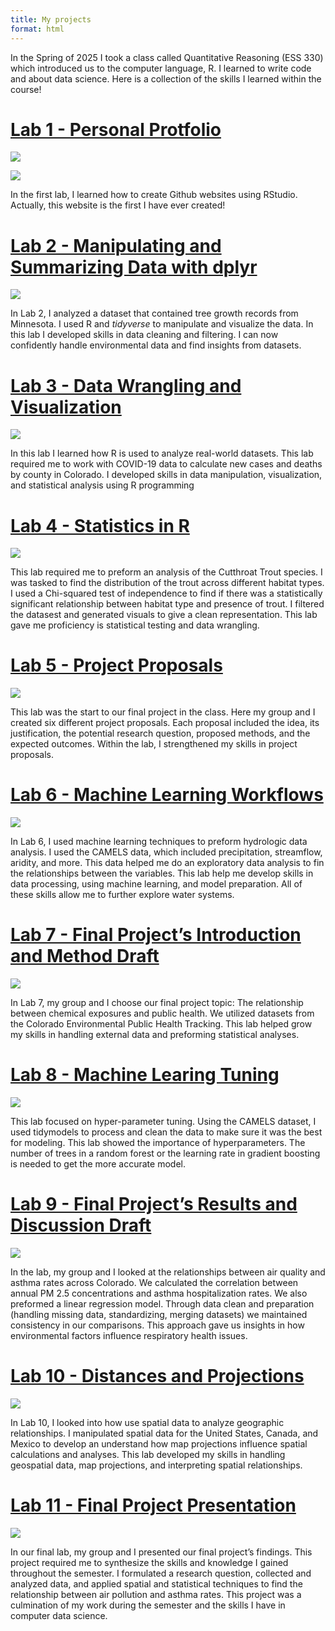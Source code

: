 ```yaml
---
title: My projects 
format: html
---
```


In the Spring of 2025 I took a class called Quantitative Reasoning (ESS 330) which introduced us to the computer language, R. I learned to write code and about data science. Here is a collection of the skills I learned within the course!

# [Lab 1 - Personal Protfolio](https://denhamam.github.io/)

![](images/clipboard-1346855640.png)

![](images/clipboard-4117520308.png)

In the first lab, I learned how to create Github websites using RStudio. Actually, this website is the first I have ever created!

# [Lab 2 - Manipulating and Summarizing Data with dplyr](https://denhamam.github.io/lab2-Minnesota_Trees/lab2=Minnesota_Tree.html)

![](images/clipboard-875412163.png)

In Lab 2, I analyzed a dataset that contained tree growth records from Minnesota. I used R and *tidyverse* to manipulate and visualize the data. In this lab I developed skills in data cleaning and filtering. I can now confidently handle environmental data and find insights from datasets.

# [Lab 3 - Data Wrangling and Visualization](https://denhamam.github.io/csu-ess-lab3/csu-ess-lab3.html)

![](images/clipboard-2154758067.png)

In this lab I learned how R is used to analyze real-world datasets. This lab required me to work with COVID-19 data to calculate new cases and deaths by county in Colorado. I developed skills in data manipulation, visualization, and statistical analysis using R programming

# [Lab 4 - Statistics in R](https://denhamam.github.io/Lab4/Lab_4.html)

![](images/clipboard-3428641906.png)

This lab required me to preform an analysis of the Cutthroat Trout species. I was tasked to find the distribution of the trout across different habitat types. I used a Chi-squared test of independence to find if there was a statistically significant relationship between habitat type and presence of trout. I filtered the datasest and generated visuals to give a clean representation. This lab gave me proficiency is statistical testing and data wrangling.

# [Lab 5 - Project Proposals](https://melissanmay.github.io/ess330-final-project/)

![](images/clipboard-3970788791.png)

This lab was the start to our final project in the class. Here my group and I created six different project proposals. Each proposal included the idea, its justification, the potential research question, proposed methods, and the expected outcomes. Within the lab, I strengthened my skills in project proposals.

# [Lab 6 - Machine Learning Workflows](https://denhamam.github.io/Lab_6_Machine_Learing_in_Hydrology/Lab_6.html)

![](images/clipboard-3937918166.png)

In Lab 6, I used machine learning techniques to preform hydrologic data analysis. I used the CAMELS data, which included precipitation, streamflow, aridity, and more. This data helped me do an exploratory data analysis to fin the relationships between the variables. This lab help me develop skills in data processing, using machine learning, and model preparation. All of these skills allow me to further explore water systems.

# [Lab 7 - Final Project's Introduction and Method Draft](https://denhamam.github.io/Lab_7_Group_Project/Lab_7-preview.html)

![](images/clipboard-1088218361.png)

In Lab 7, my group and I choose our final project topic: The relationship between chemical exposures and public health. We utilized datasets from the Colorado Environmental Public Health Tracking. This lab helped grow my skills in handling external data and preforming statistical analyses.

# [Lab 8 - Machine Learing Tuning](https://denhamam.github.io/Lab_6_Machine_Learing_in_Hydrology/hyperparameter-tuning.html)

![](images/clipboard-1405650399.png)

This lab focused on hyper-parameter tuning. Using the CAMELS dataset, I used tidymodels to process and clean the data to make sure it was the best for modeling. This lab showed the importance of hyperparameters. The number of trees in a random forest or the learning rate in gradient boosting is needed to get the more accurate model.

# [Lab 9 - Final Project's Results and Discussion Draft](https://denhamam.github.io/Lab_7_Group_Project/Lab_9-preview.html)

![](images/clipboard-4147370542.png)

In the lab, my group and I looked at the relationships between air quality and asthma rates across Colorado. We calculated the correlation between annual PM 2.5 concentrations and asthma hospitalization rates. We also preformed a linear regression model. Through data clean and preparation (handling missing data, standardizing, merging datasets) we maintained consistency in our comparisons. This approach gave us insights in how environmental factors influence respiratory health issues.

# [Lab 10 - Distances and Projections](https://denhamam.github.io/Lab_10_Distances_Projections/Lab_10.html)

![](images/clipboard-674228756.png)

In Lab 10, I looked into how use spatial data to analyze geographic relationships. I manipulated spatial data for the United States, Canada, and Mexico to develop an understand how map projections influence spatial calculations and analyses. This lab developed my skills in handling geospatial data, map projections, and interpreting spatial relationships.

# [Lab 11 - Final Project Presentation](https://docs.google.com/presentation/d/1gwLkU_zwKEB00g90OhfW0zrAeX6VeynS3ZQNqSL0A60/edit?usp=sharing)

![](images/Screenshot 2025-05-13 094624.png)

In our final lab, my group and I presented our final project's findings. This project required me to synthesize the skills and knowledge I gained throughout the semester. I formulated a research question, collected and analyzed data, and applied spatial and statistical techniques to find the relationship between air pollution and asthma rates. This project was a culmination of my work during the semester and the skills I have in computer data science.
